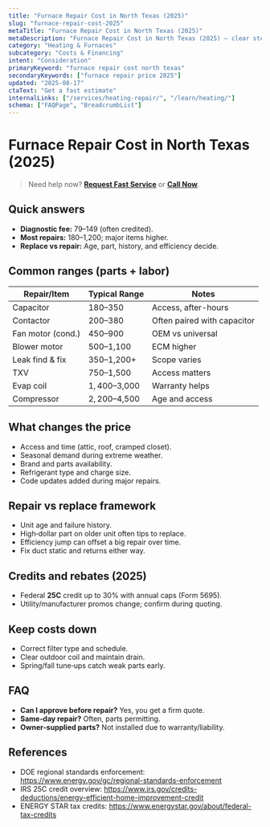 ```yaml
---
title: "Furnace Repair Cost in North Texas (2025)"
slug: "furnace-repair-cost-2025"
metaTitle: "Furnace Repair Cost in North Texas (2025)"
metaDescription: "Furnace Repair Cost in North Texas (2025) — clear steps, practical detail, and when to call a pro in North Texas."
category: "Heating & Furnaces"
subcategory: "Costs & Financing"
intent: "Consideration"
primaryKeyword: "furnace repair cost north texas"
secondaryKeywords: ["furnace repair price 2025"]
updated: "2025-08-17"
ctaText: "Get a fast estimate"
internalLinks: ["/services/heating-repair/", "/learn/heating/"]
schema: ["FAQPage", "BreadcrumbList"]
---
```


# Furnace Repair Cost in North Texas (2025)

> Need help now? **[Request Fast Service](/contact)** or **[Call Now](tel:+1-XXX-XXX-XXXX)**.


## Quick answers
- **Diagnostic fee:** $79–$149 (often credited).
- **Most repairs:** $180–$1,200; major items higher.
- **Replace vs repair:** Age, part, history, and efficiency decide.


## Common ranges (parts + labor)
| Repair/Item | Typical Range | Notes |
|---|---|---|
| Capacitor | $180–$350 | Access, after-hours |
| Contactor | $200–$380 | Often paired with capacitor |
| Fan motor (cond.) | $450–$900 | OEM vs universal |
| Blower motor | $500–$1,100 | ECM higher |
| Leak find & fix | $350–$1,200+ | Scope varies |
| TXV | $750–$1,500 | Access matters |
| Evap coil | $1,400–$3,000 | Warranty helps |
| Compressor | $2,200–$4,500 | Age and access |


## What changes the price
- Access and time (attic, roof, cramped closet).
- Seasonal demand during extreme weather.
- Brand and parts availability.
- Refrigerant type and charge size.
- Code updates added during major repairs.


## Repair vs replace framework
- Unit age and failure history.
- High‑dollar part on older unit often tips to replace.
- Efficiency jump can offset a big repair over time.
- Fix duct static and returns either way.


## Credits and rebates (2025)
- Federal **25C** credit up to 30% with annual caps (Form 5695).
- Utility/manufacturer promos change; confirm during quoting.


## Keep costs down
- Correct filter type and schedule.
- Clear outdoor coil and maintain drain.
- Spring/fall tune‑ups catch weak parts early.


## FAQ
- **Can I approve before repair?** Yes, you get a firm quote.
- **Same‑day repair?** Often, parts permitting.
- **Owner‑supplied parts?** Not installed due to warranty/liability.


## References
- DOE regional standards enforcement: https://www.energy.gov/gc/regional-standards-enforcement
- IRS 25C credit overview: https://www.irs.gov/credits-deductions/energy-efficient-home-improvement-credit
- ENERGY STAR tax credits: https://www.energystar.gov/about/federal-tax-credits
